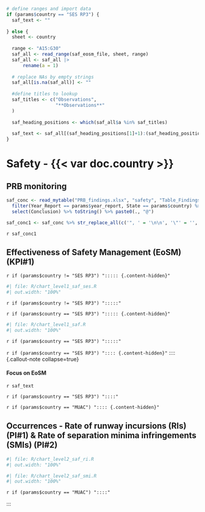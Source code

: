 ```r
# define ranges and import data
if (params$country == "SES RP3") {
  saf_text <- ""
  
} else {
  sheet <- country
  
  range <- "A15:G30"
  saf_all <- read_range(saf_eosm_file, sheet, range) 
  saf_all <- saf_all |> 
      rename(a = 1) 
  
  # replace NAs by empty strings
  saf_all[is.na(saf_all)] <- ""
  
  #define titles to lookup
  saf_titles <- c("Observations",
                  "**Observations**"
  )
  
  saf_heading_positions <- which(saf_all$a %in% saf_titles)
  
  saf_text <- saf_all[(saf_heading_positions[1]+1):(saf_heading_positions[1]+1), 1]
}

```

# Safety - {{< var doc.country >}}

::: {#container-saf-prb}

## PRB monitoring
:::: {#concl-saf}
```r
saf_conc <- read_mytable("PRB_findings.xlsx", "safety", "Table_Findings_safety") %>%
  filter(Year_Report == params$year_report, State == params$country) %>%
  select(Conclusion) %>% toString() %>% paste0(., "@")

saf_conc1 <- saf_conc %>% str_replace_all(c('", ' = '\n\n', '\"' = '', '\n\n\n' = '\n\n')) %>% str_replace(fixed('c('), '') %>%  str_replace(fixed(')@'), '\n')
```

`r saf_conc1`
::::
:::

::: {#container-saf-indicators}

## Effectiveness of Safety Management (EoSM) (KPI#1)

:::: {layout="[ 20, 60, 20 ]"}

::::: {#empty-div}
:::::

::::: {#chart-saf}
`r if (params$country != "SES RP3") "::::: {.content-hidden}"`
```r
#| file: R/chart_level1_saf_ses.R
#| out.width: "100%"
```
`r if (params$country != "SES RP3") ":::::"`

`r if (params$country == "SES RP3") "::::: {.content-hidden}"`
```r
#| file: R/chart_level1_saf.R
#| out.width: "100%"
```
`r if (params$country == "SES RP3") ":::::"`
:::::
::::

`r if (params$country == "SES RP3") ":::: {.content-hidden}"`
:::: {.callout-note collapse=true}

#### Focus on EoSM

`r saf_text`

::::
`r if (params$country == "SES RP3") "::::"`


`r if (params$country == "MUAC") ":::: {.content-hidden}"`

## Occurrences - Rate of runway incursions (RIs) (PI#1) & Rate of separation minima infringements (SMIs) (PI#2)

:::: {layout="[ 50, 50 ]"}

::::: {#chart-saf-ri}
```r
#| file: R/chart_level2_saf_ri.R
#| out.width: "100%"
```
:::::

::::: {#chart-saf-smi}
```r
#| file: R/chart_level2_saf_smi.R
#| out.width: "100%"
```
:::::

::::

`r if (params$country == "MUAC") "::::"`

:::





